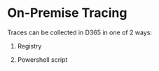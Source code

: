 # On-Premise Tracing

Traces can be collected in D365 in one of 2 ways:
1. Registry

2. Powershell script


